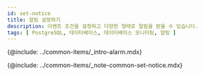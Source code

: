 ```yaml
---
id: set-notice
title: 알림 설정하기
description: 이벤트 조건을 설정하고 다양한 형태로 알림을 받을 수 있습니다.
tags: [ PostgreSQL, 데이터베이스, 데이터베이스 모니터링, 알림 ]
---
```



<Note product='PostgreSQL' link='../postgresql-v1/set-notice' />

{@include: ../common-items/_intro-alarm.mdx}

{@include: ../common-items/_note-common-set-notice.mdx}